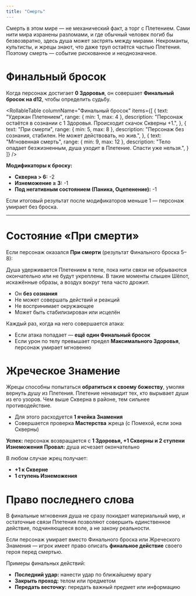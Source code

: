 ```yaml
---
title: "Смерть"
---
```



Смерть в этом мире — не механический факт, а торг с Плетением. Сами нити мира изранены разломами, и где обычный человек погиб бы безвозвратно, здесь душа может застрять между мирами. Некроманты, культисты, и жрецы знают, что даже труп остаётся частью Плетения.  
Поэтому смерть — событие рискованное и неоднозначное.

# Финальный бросок

Когда персонаж достигает **0 Здоровья**, он совершает **Финальный бросок на d12**, чтобы определить судьбу.

<RollableTable
  columnName="Финальный бросок"
  items={[
    {
      text: "Удержан Плетением",
      range: { min: 1, max: 4 },
      description:
        "Персонаж остаётся в сознании с 1 Здоровья. Происходит скачок Скверны +1.",
    },
    {
      text: "При смерти",
      range: { min: 5, max: 8 },
      description:
        "Персонаж без сознания, стабилен. Не может действовать, но жив.",
    },
    {
      text: "Мгновенная смерть",
      range: { min: 9, max: 12 },
      description:
        "Тело опадает безжизненным, душа уходит в Плетение. Спасти уже нельзя.",
    }
  ]}
/>

**Модификаторы к броску:**

- **Скверна > 6:** -2
- **Изнеможение ≥ 3:** -1
- **Под негативным состоянием (Паника, Оцепенение):** -1

Если итоговый результат после модификаторов меньше 1 — персонаж умирает без броска.

---

# Состояние «При смерти»


Если персонаж оказался **При смерти** (результат Финального броска 5–8):

Душа удерживается Плетением в теле, пока нити связи не обрываются окончательно или не будут укреплены. В такие моменты слышен Шёпот, искажённые образы, а воздух вокруг тела часто дрожит.

- Он **без сознания**
- Не может совершать действий и реакций
- Не воспринимает окружающее
- Может быть стабилизирован или исцелён

Каждый раз, когда на него совершается атака:

- Если атака попадает — **ещё один Финальный бросок**
- Если урон по телу превышает предел **Максимального Здоровья**, персонаж умирает мгновенно


# Жреческое Знамение

Жрецы способны попытаться **обратиться к своему божеству**, умоляя вернуть душу из Плетения. Плетение ненавидит тех, кто вырывает души из его узоров. Чем выше Скверна в районе, тем сильнее противодействие.

- Для этого расходуется **1 ячейка Знамения**
- Совершается проверка **Мастерства** жреца (с Помехой, если зона Скверны)

**Успех:** персонаж возвращается с **1 Здоровья, +1 Скверны и 2 ступени Изнеможения**
**Провал:** душа исчезает окончательно

В любом случае жрец получает:

- **+1 к Скверне**
- **1 ступень Изнеможения**

# Право последнего слова

В финальные мгновения душа не сразу покидает материальный мир, и остаточные связи Плетения позволяют совершить единственное действие, подчиняющееся воле, а не закону реальности.

Если персонаж умирает вместо Финального броска или Жреческого Знамения — игрок имеет право описать **финальное действие** своего героя перед смертью.

Примеры финальных действий:

- **Последний удар:** нанести удар по ближайшему врагу
- **Закрыть проход:** телом или предметом
- **Передать весточку:** передать важный предмет или информацию
